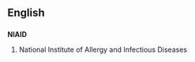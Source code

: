 ==English==
==={{initialism}}===
'''NIAID'''

#National Institute of Allergy and Infectious Diseases